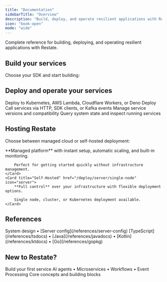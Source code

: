 ```yaml
---
title: "Documentation"
sidebarTitle: "Overview"
description: "Build, deploy, and operate resilient applications with Restate"
icon: "book-open"
mode: "wide"
---
```


Complete reference for building, deploying, and operating resilient applications with Restate.

## Build your services

Choose your SDK and start building:

<Columns cols={3}>
    <Card title="TypeScript" href="/develop/ts/overview" icon="/img/languages/typescript.svg" horizontal={true}/>
    <Card title="Java" href="/develop/java/overview" icon="/img/languages/java.svg" horizontal={true}/>
    <Card title="Kotlin" href="/develop/java/overview" icon="/img/languages/kotlin.svg" horizontal={true}/>
    <Card title="Python" href="/develop/python/overview" icon="/img/languages/python.svg" horizontal={true}/>
    <Card title="Go" href="/develop/go/overview" icon="/img/languages/go.svg" horizontal={true}/>
    <Card title="Rust" href="https://docs.rs/restate-sdk/latest/restate_sdk/" icon="/img/languages/rust.svg" horizontal={true}/>
</Columns>

## Deploy and operate your services

<CardGroup cols={2}>
    <Card title="Deploy" icon="box" href="/deploy/services/kubernetes">
        Deploy to Kubernetes, AWS Lambda, Cloudflare Workers, or Deno Deploy
    </Card>
    <Card title="Invoke" icon="phone" href="/operate/invocation/http">
        Call services via HTTP, SDK clients, or Kafka events
    </Card>
    <Card title="Versioning" icon="code-branch" href="/operate/registration">
        Manage service versions and compatibility
    </Card>
    <Card title="Monitor & Inspect" icon="magnifying-glass" href="/operate/introspection">
        Query system state and inspect running services
    </Card>
</CardGroup>

## Hosting Restate

Choose between managed cloud or self-hosted deployment:

<Columns cols={2}>
    <Card title="Restate Cloud" href="/cloud/getting-started" icon="cloud">
        **Managed platform** with instant setup, automatic scaling, and built-in monitoring.
        
        Perfect for getting started quickly without infrastructure management.
    </Card>
    <Card title="Self-Hosted" href="/deploy/server/single-node" icon="server">
        **Full control** over your infrastructure with flexible deployment options.
        
        Single node, cluster, or Kubernetes deployment available.
    </Card>
</Columns>

## References

<CardGroup cols={2}>
    <Card title="Architecture & Config" href="/references/architecture" icon="gear">
        System design • [Server config](/references/server-config)
    </Card>
    <Card title="API References" icon="code">
        [TypeScript](/references/tsdocs) • [Java](/references/javadocs) • [Kotlin](/references/ktdocs) • [Go](/references/gopkg)
    </Card>
</CardGroup>

## New to Restate?

<Columns cols={3}>
    <Card title="Quickstart" href="/quickstart" icon="rocket">
        Build your first service
    </Card>
    <Card title="Use Cases" href="/use-cases/ai-agents" icon="lightbulb">
        AI agents • Microservices • Workflows • Event Processing
    </Card>
    <Card title="Concepts" href="/foundations/key-concepts" icon="cube">
        Core concepts and building blocks
    </Card>
</Columns>